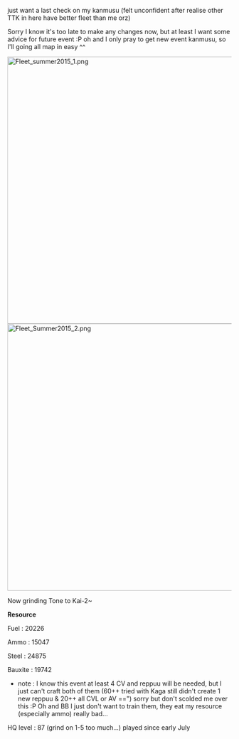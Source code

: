 just want a last check on my kanmusu (felt unconfident after realise other TTK in here have better fleet than me orz) 

Sorry I know it's too late to make any changes now, but at least I want some advice for future event :P oh and I only pray to get new event kanmusu, so I'll going all map in easy ^^

[[File:Fleet_summer2015_1.png|thumb|600px]]
[[File:Fleet_Summer2015_2.png|thumb|600px]]

Now grinding Tone to Kai-2~

'''Resource'''


Fuel : 20226

Ammo : 15047

Steel : 24875

Bauxite : 19742

*note : I know this event at least 4 CV and reppuu will be needed, but I just can't craft both of them (60++ tried with Kaga still didn't create 1 new reppuu & 20++ all CVL or AV ==") sorry but don't scolded me over this :P Oh and BB I just don't want to train them, they eat my resource (especially ammo) really bad...

HQ level : 87 (grind on 1-5 too much...)
played since early July<ac_metadata title="Last check on my fleet~"> </ac_metadata>